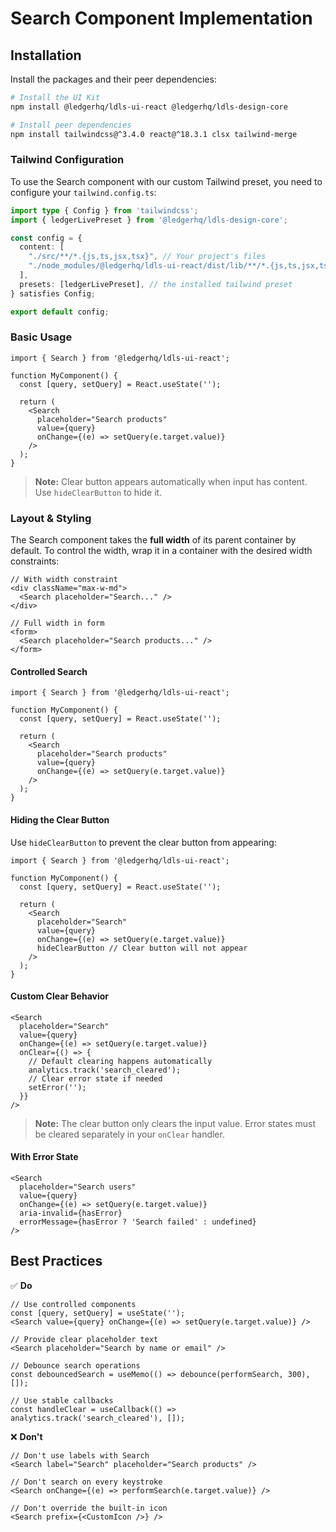 
<Meta title="Components/Search/Implementation" />

# Search Component Implementation

## Installation

Install the packages and their peer dependencies:

```bash
# Install the UI Kit
npm install @ledgerhq/ldls-ui-react @ledgerhq/ldls-design-core

# Install peer dependencies
npm install tailwindcss@^3.4.0 react@^18.3.1 clsx tailwind-merge
```

### Tailwind Configuration

To use the Search component with our custom Tailwind preset, you need to configure your `tailwind.config.ts`:

```typescript
import type { Config } from 'tailwindcss';
import { ledgerLivePreset } from '@ledgerhq/ldls-design-core';

const config = {
  content: [
    "./src/**/*.{js,ts,jsx,tsx}", // Your project's files
    "./node_modules/@ledgerhq/ldls-ui-react/dist/lib/**/*.{js,ts,jsx,tsx}" // Ledger UI Kit components
  ],
  presets: [ledgerLivePreset], // the installed tailwind preset
} satisfies Config;

export default config;
```

### Basic Usage

```tsx
import { Search } from '@ledgerhq/ldls-ui-react';

function MyComponent() {
  const [query, setQuery] = React.useState('');

  return (
    <Search
      placeholder="Search products"
      value={query}
      onChange={(e) => setQuery(e.target.value)}
    />
  );
}
```

> **Note:** Clear button appears automatically when input has content. Use `hideClearButton` to hide it.

### Layout & Styling

The Search component takes the **full width** of its parent container by default. To control the width, wrap it in a container with the desired width constraints:

```tsx
// With width constraint
<div className="max-w-md">
  <Search placeholder="Search..." />
</div>

// Full width in form
<form>
  <Search placeholder="Search products..." />
</form>
```

#### **Controlled Search**

```tsx
import { Search } from '@ledgerhq/ldls-ui-react';

function MyComponent() {
  const [query, setQuery] = React.useState('');

  return (
    <Search
      placeholder="Search products"
      value={query}
      onChange={(e) => setQuery(e.target.value)}
    />
  );
}
```

#### **Hiding the Clear Button**

Use `hideClearButton` to prevent the clear button from appearing:

```tsx
import { Search } from '@ledgerhq/ldls-ui-react';

function MyComponent() {
  const [query, setQuery] = React.useState('');

  return (
    <Search
      placeholder="Search"
      value={query}
      onChange={(e) => setQuery(e.target.value)}
      hideClearButton // Clear button will not appear
    />
  );
}
```

#### **Custom Clear Behavior**

```tsx
<Search
  placeholder="Search"
  value={query}
  onChange={(e) => setQuery(e.target.value)}
  onClear={() => {
    // Default clearing happens automatically
    analytics.track('search_cleared');
    // Clear error state if needed
    setError('');
  }}
/>
```

> **Note:** The clear button only clears the input value. Error states must be cleared separately in your `onClear` handler.

#### **With Error State**

```tsx
<Search
  placeholder="Search users"
  value={query}
  onChange={(e) => setQuery(e.target.value)}
  aria-invalid={hasError}
  errorMessage={hasError ? 'Search failed' : undefined}
/>
```

## Best Practices

✅ **Do**

```tsx
// Use controlled components
const [query, setQuery] = useState('');
<Search value={query} onChange={(e) => setQuery(e.target.value)} />

// Provide clear placeholder text
<Search placeholder="Search by name or email" />

// Debounce search operations
const debouncedSearch = useMemo(() => debounce(performSearch, 300), []);

// Use stable callbacks
const handleClear = useCallback(() => analytics.track('search_cleared'), []);
```

❌ **Don't**

```tsx
// Don't use labels with Search
<Search label="Search" placeholder="Search products" />

// Don't search on every keystroke
<Search onChange={(e) => performSearch(e.target.value)} />

// Don't override the built-in icon
<Search prefix={<CustomIcon />} />
```
